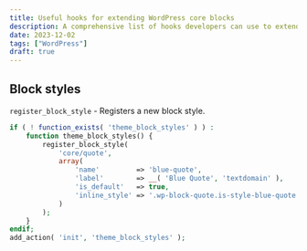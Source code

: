 ```yaml
---
title: Useful hooks for extending WordPress core blocks
description: A comprehensive list of hooks developers can use to extend WordPress core blocks.
date: 2023-12-02
tags: ["WordPress"]
draft: true
---
```


## Block styles

`register_block_style` - Registers a new block style.


```php title="functions.php"
if ( ! function_exists( 'theme_block_styles' ) ) :
	function theme_block_styles() {
        register_block_style(
            'core/quote',
            array(
                'name'         => 'blue-quote',
                'label'        => __( 'Blue Quote', 'textdomain' ),
                'is_default'   => true,
                'inline_style' => '.wp-block-quote.is-style-blue-quote { color: blue; }',
            )
        );
	}
endif;
add_action( 'init', 'theme_block_styles' );
```
